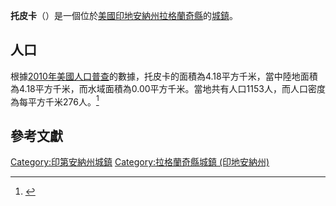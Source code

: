 {{noteTA
|G1=USState
|G2=地名
|G3=Unit
}}
{{Infobox settlement
|name            = 托皮卡
|native_name = Topeka
|settlement_type          = [[鎮|城鎮]]
|image_skyline            = Topeka, Indiana.jpg
|imagesize                = 250px
|image_map                = LaGrange County Indiana Incorporated and Unincorporated areas Topeka Highlighted 1876184.svg
|mapsize                  = 250px
|subdivision_type         = [[世界政區索引|國家]]
|subdivision_type1        = [[美国州份|州份]]
|subdivision_type2        = [[印地安納州行政區劃|縣]]
|subdivision_name         = [[美国|美国]]
|subdivision_name1        = [[印地安納州|印地安納州]]
|subdivision_name2        = [[拉格蘭奇縣_(印地安納州)|拉格蘭奇縣]]
|elevation_ft             = 925
|elevation_m              = 282
|timezone                 = [[北美东部时区|CST]]
|area_total_km2           = 4.18
|area_land_km2            = 4.18
|area_water_km2           = 0.00
|area_total_sq_mi         = 
|area_land_sq_mi          = 
|area_water_sq_mi         = 
|population_as_of         = [[2010年美國人口普查|2010]]
|population_footnotes     = 
|population_total         = 1153
|population_density_km2   = auto
|population_density_sq_mi = auto
|utc_offset               = -5
|coordinates              = {{coord|41|32|20|N|85|32|24|W|display=inline,title}}
| coor_pinpoint           = 
| coordinates_footnotes   = 
|timezone_DST             = EDT
|utc_offset_DST           = -4
|postal_code_type         = [[美國郵區編號|郵區編號]]
|postal_code              = 46571
|area_code                = {{link-en|电话区号260|Area code 260|260}}
|blank_name = [[地名信息系统|GNIS ID]]
|blank_info = 444816<ref name="GNIS">{{cite gnis|444816|Topeka}}</ref>
}}
'''托皮卡'''（{{lang-en|Topeka}}）是一個位於[[美國|美國]][[印地安納州|印地安納州]][[拉格蘭奇縣_(印地安納州)|拉格蘭奇縣]]的[[鎮|城鎮]]。

== 人口 ==
根據[[2010年美國人口普查|2010年美國人口普查]]的數據，托皮卡的面積為4.18平方千米，當中陸地面積為4.18平方千米，而水域面積為0.00平方千米。當地共有人口1153人，而人口密度為每平方千米276人。<ref name="GR8">{{cite web|url=http://factfinder2.census.gov|publisher=[[美国人口调查局|美国人口调查局]]|accessdate=2011-05-14|title=American FactFinder|archive-date=2013-09-11|archive-url=https://web.archive.org/web/20130911234518/http://factfinder2.census.gov/|dead-url=no}}</ref>

== 參考文獻 ==
{{reflist}}
{{拉格蘭奇縣 (印地安納州)}}
{{Indiana-geo-stub}}
{{DEFAULTSORT:Topeka, Indiana}}
[[Category:印第安納州城鎮|Category:印第安納州城鎮]]
[[Category:拉格蘭奇縣城鎮_(印地安納州)|Category:拉格蘭奇縣城鎮 (印地安納州)]]
